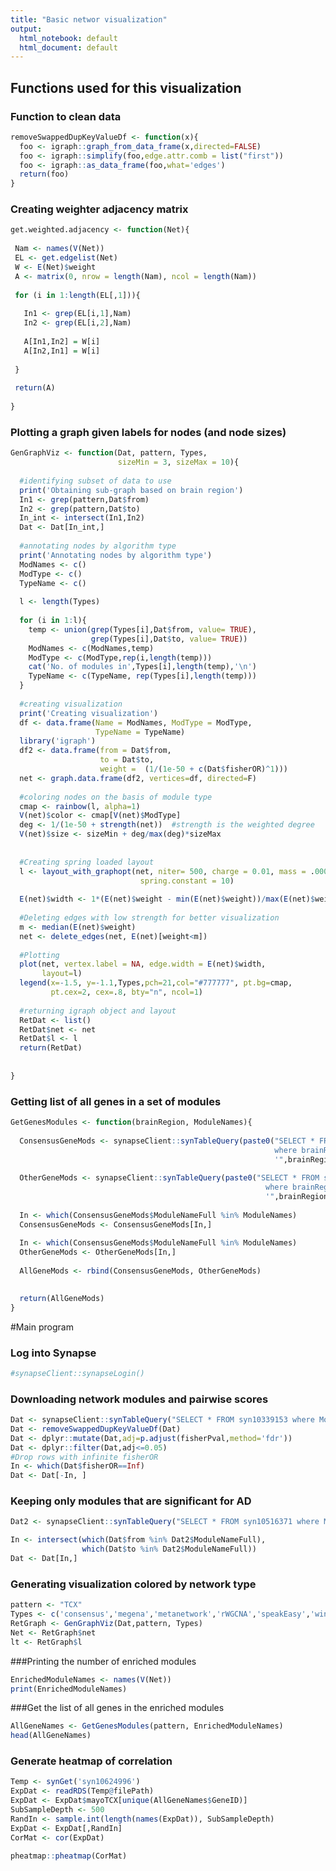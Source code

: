 ```yaml
---
title: "Basic networ visualization"
output:
  html_notebook: default
  html_document: default
---
```


## Functions used for this visualization

### Function to clean data

```r

removeSwappedDupKeyValueDf <- function(x){
  foo <- igraph::graph_from_data_frame(x,directed=FALSE)
  foo <- igraph::simplify(foo,edge.attr.comb = list("first"))
  foo <- igraph::as_data_frame(foo,what='edges')
  return(foo)
}
```


### Creating weighter adjacency matrix 

```r
get.weighted.adjacency <- function(Net){
  
 Nam <- names(V(Net))
 EL <- get.edgelist(Net)
 W <- E(Net)$weight
 A <- matrix(0, nrow = length(Nam), ncol = length(Nam))
  
 for (i in 1:length(EL[,1])){
   
   In1 <- grep(EL[i,1],Nam)
   In2 <- grep(EL[i,2],Nam)
   
   A[In1,In2] = W[i]
   A[In2,In1] = W[i]
   
 }
  
 return(A)
  
}

```



### Plotting a graph given labels for nodes (and node sizes)


```r
GenGraphViz <- function(Dat, pattern, Types,
                        sizeMin = 3, sizeMax = 10){
  
  #identifying subset of data to use
  print('Obtaining sub-graph based on brain region')
  In1 <- grep(pattern,Dat$from)
  In2 <- grep(pattern,Dat$to)
  In_int <- intersect(In1,In2)
  Dat <- Dat[In_int,]
  
  #annotating nodes by algorithm type
  print('Annotating nodes by algorithm type')
  ModNames <- c()
  ModType <- c()
  TypeName <- c()
  
  l <- length(Types)
  
  for (i in 1:l){
    temp <- union(grep(Types[i],Dat$from, value= TRUE),
                  grep(Types[i],Dat$to, value= TRUE))
    ModNames <- c(ModNames,temp)
    ModType <- c(ModType,rep(i,length(temp)))
    cat('No. of modules in',Types[i],length(temp),'\n')
    TypeName <- c(TypeName, rep(Types[i],length(temp)))
  }
  
  #creating visualization 
  print('Creating visualization')
  df <- data.frame(Name = ModNames, ModType = ModType, 
                   TypeName = TypeName)
  library('igraph')
  df2 <- data.frame(from = Dat$from, 
                    to = Dat$to,
                    weight =  (1/(1e-50 + c(Dat$fisherOR)^1)))
  net <- graph.data.frame(df2, vertices=df, directed=F) 
  
  #coloring nodes on the basis of module type 
  cmap <- rainbow(l, alpha=1) 
  V(net)$color <- cmap[V(net)$ModType]
  deg <- 1/(1e-50 + strength(net))  #strength is the weighted degree 
  V(net)$size <- sizeMin + deg/max(deg)*sizeMax
  
  
  #Creating spring loaded layout
  l <- layout_with_graphopt(net, niter= 500, charge = 0.01, mass = .0001,
                             spring.constant = 10)
  
  E(net)$width <- 1*(E(net)$weight - min(E(net)$weight))/max(E(net)$weight)
  
  #Deleting edges with low strength for better visualization
  m <- median(E(net)$weight)
  net <- delete_edges(net, E(net)[weight<m])
  
  #Plotting 
  plot(net, vertex.label = NA, edge.width = E(net)$width,  
       layout=l)
  legend(x=-1.5, y=-1.1,Types,pch=21,col="#777777", pt.bg=cmap,
         pt.cex=2, cex=.8, bty="n", ncol=1)
  
  #returning igraph object and layout
  RetDat <- list()
  RetDat$net <- net 
  RetDat$l <- l 
  return(RetDat)
  
  
}
```

### Getting list of all genes in a set of modules 

```r

GetGenesModules <- function(brainRegion, ModuleNames){
  
  ConsensusGeneMods <- synapseClient::synTableQuery(paste0("SELECT * FROM syn10337531 
                                                           where brainRegion = 
                                                           '",brainRegion,"'"))@values
  
  OtherGeneMods <- synapseClient::synTableQuery(paste0("SELECT * FROM syn10309369 
                                                         where brainRegion = 
                                                         '",brainRegion,"'"))@values
  
  In <- which(ConsensusGeneMods$ModuleNameFull %in% ModuleNames)
  ConsensusGeneMods <- ConsensusGeneMods[In,]
  
  In <- which(ConsensusGeneMods$ModuleNameFull %in% ModuleNames)
  OtherGeneMods <- OtherGeneMods[In,]  
  
  AllGeneMods <- rbind(ConsensusGeneMods, OtherGeneMods)

  
  return(AllGeneMods)
}


```




#Main program

### Log into Synapse

```r
#synapseClient::synapseLogin()
```



### Downloading network modules and pairwise scores

```r
Dat <- synapseClient::synTableQuery("SELECT * FROM syn10339153 where ModuleNameFull like '%TCX' and category like '%TCX'")@values
Dat <- removeSwappedDupKeyValueDf(Dat)
Dat <- dplyr::mutate(Dat,adj=p.adjust(fisherPval,method='fdr'))
Dat <- dplyr::filter(Dat,adj<=0.05)
#Drop rows with infinite fisherOR
In <- which(Dat$fisherOR==Inf)
Dat <- Dat[-In, ]
```

### Keeping only modules that are significant for AD 

```r

Dat2 <- synapseClient::synTableQuery("SELECT * FROM syn10516371 where ModuleBrainRegion = 'TCX'")@values

In <- intersect(which(Dat$from %in% Dat2$ModuleNameFull), 
                which(Dat$to %in% Dat2$ModuleNameFull))
Dat <- Dat[In,]

```



### Generating visualization colored by network type

```r
pattern <- "TCX"
Types <- c('consensus','megena','metanetwork','rWGCNA','speakEasy','wina')
RetGraph <- GenGraphViz(Dat,pattern, Types)
Net <- RetGraph$net 
lt <- RetGraph$l 
```
###Printing the number of enriched modules 

```r

EnrichedModuleNames <- names(V(Net))
print(EnrichedModuleNames)

```

###Get the list of all genes in the enriched modules 

```r

AllGeneNames <- GetGenesModules(pattern, EnrichedModuleNames)
head(AllGeneNames)

```

### Generate heatmap of correlation 

```r
Temp <- synGet('syn10624996')
ExpDat <- readRDS(Temp@filePath)
ExpDat <- ExpDat$mayoTCX[unique(AllGeneNames$GeneID)]
SubSampleDepth <- 500
RandIn <- sample.int(length(names(ExpDat)), SubSampleDepth)
ExpDat <- ExpDat[,RandIn]
CorMat <- cor(ExpDat)

pheatmap::pheatmap(CorMat)


```


